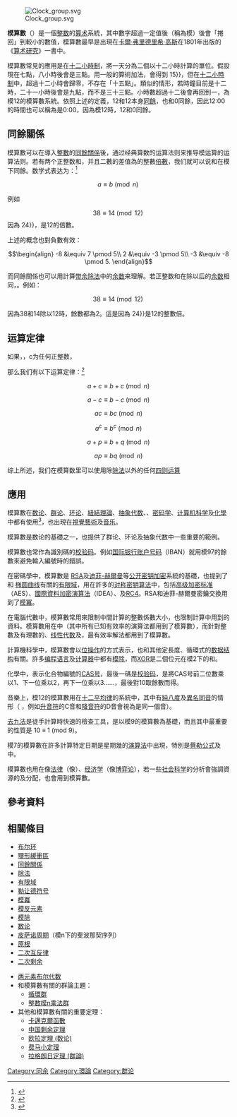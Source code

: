 [[File:Clock_group.svg|thumb]]

'''模算數'''（{{lang-en|Modular arithmetic}}）是一個[[整数|整数]]的[[算术|算术]]系統，其中數字超過一定值後（稱為模）後會「捲回」到較小的數值，模算數最早是出現在[[卡爾·弗里德里希·高斯|卡爾·弗里德里希·高斯]]在1801年出版的《[[算术研究|算术研究]]》一書中。

模算數常見的應用是在[[十二小時制|十二小時制]]，將一天分為二個以十二小時計算的單位。假設現在七點，八小時後會是三點。用一般的算術加法，會得到{{nowrap|7 + 8 {{=}} 15}}，但在[[十二小時制|十二小時制]]中，超過十二小時會歸零，不存在「十五點」。類似的情形，若時鐘目前是十二時，二十一小時後會是九點，而不是三十三點。小時數超過十二後會再回到一，為模12的模算數系統。依照上述的定義，12和12本身[[同餘關係|同餘]]，也和0同餘，因此12:00的時間也可以稱為是0:00，因為模12時，12和0同餘。

==同餘關係==
{{About|mod n的表示法|二元的mod運算|模除|section=yes}}

模算數可以在導入[[整數|整數]]的[[同餘關係|同餘關係]]後，通过经典算数的运算法则来推导模运算的运算法则。若有两个正整数{{math|''a''}}和{{math|''b''}}，并且二數的差值{{math|''a'' − ''b''}}為{{math|''n''}}的整數[[倍數|倍數]]，我们就可以说{{math|''a''}}和{{math|''b''}}在模{{math|''n''}}下同餘。数学式表达为：<ref>{{cite web |author1=Emanuel Lazar |title=Math 170 lecture notes |url=https://www2.math.upenn.edu/~mlazar/math170/notes06-2.pdf |website=UPenn |accessdate=2021-10-23 |pages=73 |date=April 30, 2016 |archive-date=2021-10-23 |archive-url=https://web.archive.org/web/20211023045743/https://www2.math.upenn.edu/~mlazar/math170/notes06-2.pdf |dead-url=no }}</ref>
:<math>a \equiv b \pmod n\,</math>

例如
:<math>38 \equiv 14 \pmod {12}\,</math>
因為{{nowrap|38 − 14 {{=}} 24}}，是12的倍數。

上述的概念也對負數有效：
:<math> \begin{align}
-8 &\equiv 7 \pmod 5\\
2 &\equiv -3 \pmod 5\\
 -3 &\equiv -8 \pmod 5.
\end{align}</math>

而同餘關係也可以用計算[[带余除法|带余除法]]中的[[余数|余数]]来理解。若正整数{{math|''a''}}和{{math|''b''}}在除以{{math|''n''}}后的[[余数|余数]]相同，{{math|''a'' ≡ ''b'' mod ''n''}}。例如：

:<math>38 \equiv 14 \pmod {12}\,</math>

因為38和14除以12時，餘數都為2。這是因為{{nowrap|38 − 14 {{=}} 24}}是12的整數倍。

==运算定律==

如果{{math|''a'' ≡ ''b'' (mod ''n'')}}，{{math|''p'' ≡ ''q'' (mod ''n'')}}，c为任何正整数，

那么我们有以下运算定律：<ref>{{cite book |author1=Sandor Lehoczky |author2=Richard Rusczky |editor=David Patrick |title=the Art of Problem Solving |isbn=0977304566 |pages=44 |edition=7 |language=en| volume=Vol. 1}}</ref>
:<math>a + c \equiv b + c \pmod n</math>
:<math>a - c \equiv b - c \pmod n</math>
:<math>ac \equiv bc \pmod n</math>
:<math>a^c \equiv b^c \pmod n</math>
:<math>a + p \equiv b + q \pmod n</math>
:<math>ap \equiv bq \pmod n</math>

综上所述，我们在模算数里可以使用除[[除法|除法]]以外的任何[[四则运算|四则运算]]

==應用==
模算數在[[数论|数论]]、[[群论|群论]]、[[环论|环论]]、[[紐結理論|紐結理論]]、[[抽象代数|抽象代数]]、{{le|電腦代數|computer algebra}}、[[密码学|密码学]]、[[计算机科学|计算机科学]]及[[化學|化學]]中都有使用<ref>{{cite web |author1=Sharky Kesa et al. |title=Modular Arithmetic |url=https://brilliant.org/wiki/modular-arithmetic/ |website=Brillant |accessdate=2021-10-23 |archive-date=2021-10-26 |archive-url=https://web.archive.org/web/20211026104444/https://brilliant.org/wiki/modular-arithmetic/ |dead-url=no }}</ref>，也出現在[[視覺藝術|視覺藝術]]及[[音乐|音乐]]。

模算數是数论的基礎之一，也提供了群论、环论及抽象代数中一些重要的範例。

模算數也常作為識別碼的[[校验码|校验码]]。例如[[国际银行账户号码|国际银行账户号码]]（IBAN）就用模97的餘數來避免輸入編號時的錯誤。

在密碼學中，模算數是 [[RSA加密演算法|RSA]]及[[迪菲-赫爾曼密鑰交換|迪菲-赫爾曼]]等[[公开密钥加密|公开密钥加密]]系統的基礎，也提到了和 [[椭圆曲线|椭圆曲线]]有關的[[有限域|有限域]]，用在許多的[[对称密钥算法|对称密钥算法]]中，包括[[高级加密标准|高级加密标准]]（AES）、[[國際資料加密演算法|國際資料加密演算法]]（IDEA）、及[[RC4|RC4]]。RSA和迪菲-赫爾曼密鑰交換用到了[[模冪|模冪]]。

在電腦代數中，模算數常用來限制中間計算的整數係數大小，也限制計算中用到的資料。模算數用在{{le|多項式分解|polynomial factorization}}中（其中所有已知有效率的演算法都用到了模算數），而針對整數及有理數的{{le|多項式最大公因式|polynomial greatest common divisor}}、[[线性代数|线性代数]]及{{le|Gröbner基|Gröbner basis}}，最有效率解法都用到了模算數。

計算機科學中，模算數會以[[位操作|位操作]]的方式表示，也和其他定長度、循環式的[[数据结构|数据结构]]有關。許多[[编程语言|编程语言]]及[[计算器|计算器]]中都有[[模除|模除]]，而[[逻辑异或|XOR]]是二個位元在模2下的和。

化學中，表示化合物編號的[[CAS号|CAS号]]，最後一碼是[[校验码|校验码]]，是將CAS号前二位數乘以1、下一位乘以2，再下一位乘以3……，最後對10取餘數而得。

音樂上，模12的模算數用在[[十二平均律|十二平均律]]的系統中，其中有[[純八度|純八度]]及[[異名同音|異名同音]]的情形（<!--pitches in a 1∶2 or 2∶1 ratio are equivalent,-->，例如[[升音符|升音符]]的C音和[[降音符|降音符]]的D音會視為是同一個音）。

[[去九法|去九法]]是徒手計算時快速的檢查工具，是以模9的模算數為基礎，而且其中最重要的性質是 10 ≡ 1 (mod 9)。

模7的模算數在許多計算特定日期是星期幾的[[星期的計算|演算法]]中出現，特別是[[蔡勒公式|蔡勒公式]]及{{le|判决日法则|doomsday algorithm}}中。

模算數也用在像[[法律|法律]]（像{{le|分配數|Apportionment (politics)}}）、[[经济学|经济学]]（像[[博弈论|博弈论]]），若一些[[社会科学|社会科学]]的分析會強調資源的{{le|比例分割|Proportional (fair division)}}及分配，也會用到模算數。

==參考資料==
{{reflist}}
==相關條目==
{{Div col||25em}}
* [[布尔环|布尔环]]
* [[環形緩衝區|環形緩衝區]]
* [[同餘關係|同餘關係]]
* [[除法|除法]]
* [[有限域|有限域]]
* [[勒让德符号|勒让德符号]]
* [[模冪|模冪]]
* [[模反元素|模反元素]]
* [[模除|模除]]
* [[数论|数论]]
* [[皮萨诺周期|皮萨诺周期]]（模n下的斐波那契序列）
* [[原根|原根]]
* [[二次互反律|二次互反律]]
* [[二次剩余|二次剩余]]
<!--* [[Rational_reconstruction_(mathematics)|Rational reconstruction (mathematics)]]
* [[Reduced_residue_system|Reduced residue system]]
* [[Serial_number_arithmetic|Serial number arithmetic]] (a special case of modular arithmetic)-->
* [[两元素布尔代数|两元素布尔代数]]
* 和模算數有關的群論主題：
** [[循環群|循環群]]
** [[整数模n乘法群|整数模n乘法群]]
* 其他和模算數有關的重要定理：
** [[卡邁克爾函數|卡邁克爾函數]]
** [[中国剩余定理|中国剩余定理]]
** [[欧拉定理_(数论)|欧拉定理 (数论)]]
** [[费马小定理|费马小定理]]
** [[拉格朗日定理_(群論)|拉格朗日定理 (群論)]]
<!--** [[Thue's_lemma|Thue's lemma]]-->
{{Div col end}}

[[Category:同余|Category:同余]]
[[Category:環論|Category:環論]]
[[Category:群论|Category:群论]]